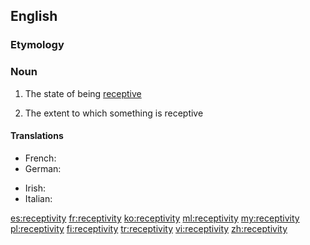 ==English==

===Etymology===
{{rfe}}

===Noun===
{{en-noun|receptivities|-}}

# {{uncountable}} The state of being [[receptive]]
# {{countable}} The extent to which something is receptive

====Translations====
{{trans-top|the state of being receptive}}
* French: {{t+|fr|réceptivité|f}}
* German: {{t-|de|Aufnahmefähigkeit|f}}
{{trans-mid}}
* Irish: {{t-|ga|gabhálacht|f}}
* Italian: {{t-|it|ricettività|f}}
{{trans-bottom}}

[[es:receptivity]]
[[fr:receptivity]]
[[ko:receptivity]]
[[ml:receptivity]]
[[my:receptivity]]
[[pl:receptivity]]
[[fi:receptivity]]
[[tr:receptivity]]
[[vi:receptivity]]
[[zh:receptivity]]